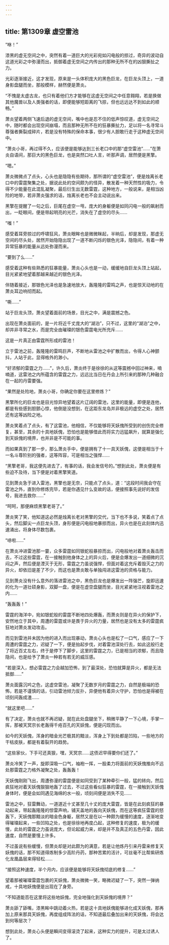 ```yaml
---
---
---
```

title: 第1309章 虚空雷池
---



“咻！”

漆黑的虚无空间之中，突然有着一道巨大的光彩宛如闪电般的掠过，奇异的波动自这道光彩之中弥漫而出，抵御着虚无空间之内传出的那种无所不在的凶狠撕扯之力。

光彩逐渐接近，这才发现，原来是一头体积庞大的黑色巨龙，在巨龙头顶上，一道身影盘腿而坐，那般模样，赫然便是萧炎。

“不愧是太虚古龙，也只有着他们方才能够在这虚无空间之中任意翱翔，若是换做其他魔兽以及人类强者的话，即便能够短距离的飞掠，但也远远达不到如此的顺畅。”

萧炎望着两侧飞速后退的虚无空间，嘴中也是忍不住的低声惊叹道，虚无空间之中，随时都会出现空间崩塌，而且那种无所不在的狂暴撕扯力，足以将一名寻常斗尊强者撕裂成碎片，若是没有特殊的保命本事，很少有人胆敢行走于这种虚无空间中。

“萧炎小哥，再过得不久，应该便是能够达到三长老口中的那“虚空雷池”……”在萧炎自语间，那巨大的黑色巨龙，也是突然口吐人言，听那声调，居然便是黑擎。

“嗯。”

萧炎微微点了点头，心头也是隐隐有些期待，那所谓的“虚空雷池”，便是烛离长老口中的雷霆聚集之处，据说此处的空间颇为的怪异，散发着一种天然性的吸力，令得不少能量在此混乱凝聚，最后衍生出无数雷霆，这种地方，一般说来，是相当凶险的地带，若非萧炎强求的话，烛离长老也不会主动说出来。

黑擎在提醒了一句之后，巨尾在虚空一甩，庞大的身躯便是如同闪电一般的飙射而出，一眨眼间，便是带起明亮的光芒，消失在了虚空的尽头……

“嗤！”

感受着耳旁掠过的呼啸狂风，萧炎眼眸也是微微眯起，半晌后，却是发现，那虚无空间的尽头处，居然开始隐隐出现了一道不断闪烁的银色光泽，隐隐间，有着一种异常狂暴的能量从远处弥漫而来。

“要到了么……”

感受着这种有些熟悉的狂暴能量，萧炎心头也是一动，缓缓地自巨龙头顶上站起，目光紧紧地望着那越来越近的银色光泽。

伴随着接近，那银色光泽也是急速地放大，轰隆隆的雷鸣之声，也是惊天动地的在萧炎耳边响彻而起。

“嘶……”

站于巨龙头顶，萧炎望着面前的场景，目光之中，满是震撼之色。

出现在萧炎面前的，是一片将近千丈庞大的“湖泊”，只不过，这里的“湖泊”之中，却并非寻常之水，而是完全由璀璨的银色雷霆电光所充斥……

这是一片真正由雷霆所形成的雷池！

立于雷池之前，轰隆隆的雷鸣巨声，不断地从雷池之中扩散而出，令得人心神颤抖，人站于此，显得格外的渺小。

“好浓郁的雷霆之力……”，许久后，萧炎终于是徐徐的从这等震撼中回过神来，喃喃道，这雷池之内所蕴含的雷霆之力，远远比当日在丹会上所引来的那种几种融合在一起的丹雷要强。

“果然是处险地，萧炎小哥，你确定你要在这里修炼？”

黑擎所化的巨龙也是目光惊异地望着这片辽阔的雷池，这里的能量，即便是连他，都是有些感到胆颤心惊，他倒是没想到，在这距东龙岛并非极远的虚空之处，居然还有这等凶险之地。

萧炎笑着点了点头，有了这雷池，他相信，不仅能够将天妖傀所受到的创伤完全修复，甚至，其余的十具地妖傀，恐怕也是能够借此而将实力迅猛飙升，就算是强化到天妖傀的境界，也并非是不可能的事。

而如果真到了那一步，那么萧炎手中，便是拥有了十一具天妖傀，这便是相当于十一名斗尊阶别的强者，这等阵容，可是相当之强悍……

“黑擎老哥，我这便先进去了，有事的话，我会发信号的。”想到此处，萧炎便是有些迫不及待，当下便是对着黑擎笑道。

见到萧炎急于进入雷池，黑擎也是无奈，只能点了点头，道：“这段时间我会守在雷池之外，直到你修炼完毕，若是你遇见什么变故的话，便接照事先说好的发信号，我进去救你……”

“呵呵，那便麻烦黑擎老哥了。”

萧炎笑了笑，他知道这必然是烛离长老对黑擎的交代，当下也不多说，笑着点了点头，然后脚尖一点巨龙头顶，身形便是闪电般地暴掠而出，异火也是在此刻体内迅速涌出，将身体尽数包裹。

“哧啦……”

在萧炎冲进雷池那一霎，众多雷霆如同银蛇般暴掠而出，闪电般地对着萧炎轰击而去，不过这些雷霆，在一接触到他身体之上的异火后，便是会爆发出一道细微的沉闷之声，然后便是湮灭于无形，雷霆之力虽说强悍，但面对着这充斥着毁灭之力的异火，却依旧是差了不少，而这也是萧炎敢与单独闯进这雷池的资格与能力。

见到萧炎没有什么意外的落进雷池之中，黑色巨龙也是爆发出一阵强芒，旋即迅速的化为一道壮硕身影，双脚一盘，便是在虚空盘腿而坐，目光紧紧地注视着雷池之内……

“轰轰轰！”

雷霆的海洋中，宛如银蛇般的雷霆不断地四处爆轰，而萧炎则是在异火的保护下，安然地立于其中，周遭的雷霆或许是畏于异火的力量，居然也是没有太多的雷霆疯狂地对萧炎发动攻击。

而见到雷池并未因为他的进入而出现暴动，萧炎心头也是松了一口气，感应了一下周遭的雷霆之力，迟疑了一下，便是抬起步伐，对着雷池深处行去，如此这般行走了将近百丈左右，终于是停下了脚步，这里的雷霆之力，已是相当的浓郁，而且隐隐间，也是给予了萧炎一种若有若无的威压感。

“若是深入，想必雷霆之力会越加恐怖，到了最深处，恐怕就算是异火，都是无法抵御……”

萧炎面露沉吟之色，这虚空雷池，凝聚了无数岁月的雷霆之力，自然是极端的恐怖，若是不谨慎的话，引动雷池倾力反扑，异便他有着异火守护，恐怕也是得被在顷刻间轰成渣……

“就这里吧……”

有了决定，萧炎也就不再迟疑，就在此处盘腿坐下，稍微平静了一下心境，手掌一挥，那被天冥宗长老轰得千疮百孔的天妖傀，便是闪现而出。

如今的天妖傀，浑身的暗金光芒极其的黯淡，浑身上下到处都是凹陷，一些地方的干枯皮肤，都是有着裂开的趋势。

“这些家伙，下手可还真狠，嘿，天冥宗……这债迟早得要你们还了。”

萧炎冷笑了一声，旋即深吸一口气，袖袍一挥，一股柔力将面前的天妖傀推向不远处那雷霆之力格外凝聚之处，轰轰轰！

天妖傀刚刚飞出，周遭弥漫的雷霆便是如同受到了某种牵引一般，猛的转向，然后疯狂地对着天妖傀狠狠地轰了过去，不过这些看似狂暴的雷霆，在一接触到天妖傀身体时，便是会如同遇见海绵的水一般，顷刻间便是消失不见……

雷池之中，狂雷舞动，一道道近十丈甚至几十丈的庞大雷霆，皆是在此刻疯狂的暴动起来，带起轰隆隆的惊雷声响，铺天盖地的轰向天妖傀，而在这等疯狂雷霆的怒轰下，天妖傀那黯淡的暗金色身躯，居然又是在以一种颇为缓慢的速度，逐渐地变得璀璨起来，一些凹陷之处，也是徐徐地再度凸起，这种修复的速度，极为的缓慢，此处的雷霆之力虽说庞大，但论起威力来，却是并不及真正的五色丹雷，因此速度，自然是要慢上许多。

不过虽说有些缓慢，但萧炎却是对此颇为的满意，若是让他炼丹引来丹雷来修复天妖傀的话，那不知道得炼制多少高阶丹药，那种苦累的活计，可丝毫不比帮紫研炼化龙凰晶层来得轻松……

“接照这种速度，半个月内，应该便是能够将天妖傀彻底的修复……”

望着那被璀璨雷霆包裹的天妖傀，萧炎微微一笑，略微迟疑了一下，突然一弹纳戒，十具地妖傀便是出现在了身旁。

“不知道能否在这里将这些地妖傀，完全地强化到天妖傀的境界？”

萧炎舔了舔嘴，漆黑眸中跳动着火热，若是这十具地妖傀能够进化成天妖傀，那再加上原来那具天妖傀，再度组成阵法的话，不知道最后叠加出来的天妖傀，将会达到何等层次？

想到此处，萧炎心头便是瞬间变得滚烫了起来，这种实力的提升，可是太过诱人了。